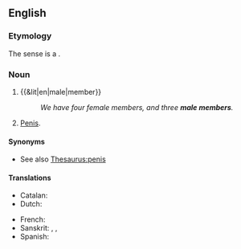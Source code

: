 ==English==

===Etymology===
The sense {{m-g|penis}} is a {{calque|en|la|membrum virīle|nocap=1}}.

===Noun===
{{en-noun}}

# {{&lit|en|male|member}}
#: ''We have four female members, and three '''male members'''.''
# {{lb|en|euphemistic}} [[penis|Penis]].

====Synonyms====
* See also [[Thesaurus:penis]]

====Translations====
{{trans-top-also|euphemistic: penis|penis}}
* Catalan: {{t|ca|membre viril|m}}
* Dutch: {{t|nl|mannelijk lid|m}}
{{trans-mid}}
* French: {{t+|fr|membre viril|m}}
* Sanskrit: {{t+|sa|पसस्|n}}, {{t+|sa|शिश्न|n|tr=śiśná}}, {{t+|sa|शेपस्|n}}
* Spanish: {{t|es|miembro viril|m}}
{{trans-bottom}}